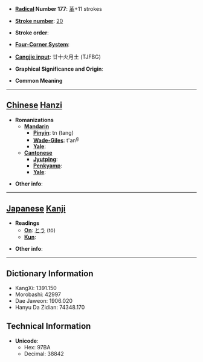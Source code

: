 * '''[[Wiktionary:Chinese radical index| Radical]] Number 177''': [[Wiktionary:Chinese radical index 革|革]]+11 strokes

* '''[[Wiktionary:Chinese total strokes index|Stroke number]]''': [[Wiktionary:Chinese total strokes index 20|20]]

* '''Stroke order''': 

* '''[[Wiktionary:Chinese four corner index|Four-Corner System]]''': 

* '''[[Wiktionary:Chinese Cangjie index|Cangjie input]]''': 廿十火月土 (TJFBG)

* '''Graphical Significance and Origin''': 

* '''Common Meaning'''

----

== [[Chinese]] [[Hanzi]] ==

* '''Romanizations'''
** '''[[Mandarin]]'''
*** '''[[Pinyin]]''': tn (tang)
*** '''[[Wade-Giles]]''': t'an<sup>g</sup>
*** '''[[Yale]]''': 
** '''[[Cantonese]]'''
*** '''[[Jyutping]]''':
*** '''[[Penkyamp]]''': 
*** '''[[Yale]]''': 

* '''Other info''': 

----

== [[Japanese]] [[Kanji]] ==

* '''Readings'''
** '''[[On]]''': [[とう]] (tō)
** '''[[Kun]]''': 

* '''Other info''':  

----

== Dictionary Information ==

* KangXi: 1391.150
* Morobashi: 42997
* Dae Jaweon: 1906.020
* Hanyu Da Zidian: 74348.170

== Technical Information ==

* '''Unicode''':
** Hex: 97BA
** Decimal: 38842